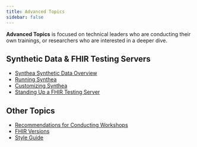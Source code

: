```yaml
---
title: Advanced Topics
sidebar: false
---
```


**Advanced Topics** is focused on technical leaders who are conducting their own trainings, or researchers who are interested in a deeper dive.

## Synthetic Data & FHIR Testing Servers

-   [Synthea Synthetic Data Overview](/modules/synthea-overview.qmd)
-   [Running Synthea](/modules/synthea-running.qmd)
-   [Customizing Synthea](/modules/synthea-customizing.qmd)
-   [Standing Up a FHIR Testing Server](/modules/synthea-test-server.qmd)

## Other Topics

-   [Recommendations for Conducting Workshops](/webinars/workshop-recommendations/index.qmd)
-   [FHIR Versions](/fhir-versions.qmd)
-   [Style Guide](/style-guide.qmd)
